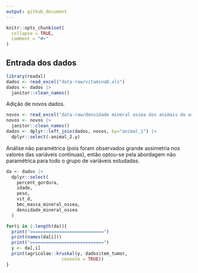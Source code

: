 ```yaml
---
output: github_document
---
```


<!-- README.md is generated from README.Rmd. Please edit that file -->

```r
knitr::opts_chunk$set(
  collapse = TRUE,
  comment = "#>"
)
```

## Entrada dos dados

```r
library(readxl)
dados <- read_excel("data-raw/vitaminaD.xls")
dados <- dados |>
  janitor::clean_names()
```


Adição de novos dados.

```r
novos <- read_excel("data-raw/densidade mineral ossea dos animais do artigo.xlsx")
novos <- novos |>
  janitor::clean_names()
dados <- dplyr::left_join(dados, novos, by="animal_1") |> 
  dplyr::select(-animal_2.y)
```

Análise não paramétrica (pois foram observados grande assimetria nos valores das variáveis contínuas), então optou-se pela abordagem não paramétrica para todo o grupo de variáveis estudadas.

```r
da <- dados |> 
  dplyr::select(
    percent_gordura,
    idade,
    peso,
    vit_d,
    bmc_massa_mineral_ossea,
    densidade_mineral_ossea
  )
```


```r
for(i in 1:length(da)){
  print("============================")
  print(names(da[i]))
  print("============================")
  y <- da[,i]
  print(agricolae::kruskal(y, dados$tem_tumor,
                     console = TRUE))
}
```




